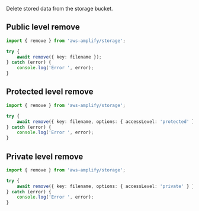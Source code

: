 Delete stored data from the storage bucket.

<!-- TODO Rewrite is it important to have separate between the difference storage protection levels? -->

## Public level remove

```typescript
import { remove } from 'aws-amplify/storage';

try {
	await remove({ key: filename });
} catch (error) {
	console.log('Error ', error);
}

```

## Protected level remove

```typescript
import { remove } from 'aws-amplify/storage';

try {
	await remove({ key: filename, options: { accessLevel: 'protected' } });
} catch (error) {
	console.log('Error ', error);
}
```

## Private level remove

```typescript
import { remove } from 'aws-amplify/storage';

try {
	await remove({ key: filename, options: { accessLevel: 'private' } });
} catch (error) {
	console.log('Error ', error);
}
```

